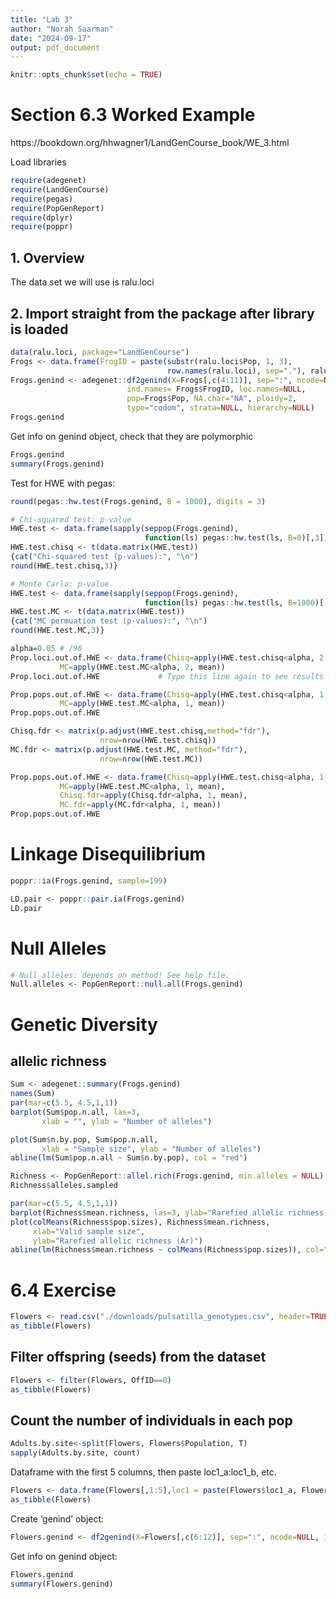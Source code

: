 ```yaml
---
title: "Lab 3"
author: "Norah Saarman"
date: "2024-09-17"
output: pdf_document
---
```


```r
knitr::opts_chunk$set(echo = TRUE)
```

# Section 6.3 Worked Example
https://bookdown.org/hhwagner1/LandGenCourse_book/WE_3.html

Load libraries
```r
require(adegenet)
require(LandGenCourse)
require(pegas)       
require(PopGenReport)
require(dplyr)
require(poppr) 
```

## 1. Overview
The data set we will use is ralu.loci


## 2. Import straight from the package after library is loaded
```r
data(ralu.loci, package="LandGenCourse")
Frogs <- data.frame(FrogID = paste(substr(ralu.loci$Pop, 1, 3), 
                                   row.names(ralu.loci), sep="."), ralu.loci)
Frogs.genind <- adegenet::df2genind(X=Frogs[,c(4:11)], sep=":", ncode=NULL, 
                          ind.names= Frogs$FrogID, loc.names=NULL, 
                          pop=Frogs$Pop, NA.char="NA", ploidy=2, 
                          type="codom", strata=NULL, hierarchy=NULL)
Frogs.genind
```

Get info on genind object, check that they are polymorphic
```r
Frogs.genind
summary(Frogs.genind)
```
Test for HWE with pegas:
```r
round(pegas::hw.test(Frogs.genind, B = 1000), digits = 3)
```

```r
# Chi-squared test: p-value
HWE.test <- data.frame(sapply(seppop(Frogs.genind), 
                              function(ls) pegas::hw.test(ls, B=0)[,3]))
HWE.test.chisq <- t(data.matrix(HWE.test))
{cat("Chi-squared test (p-values):", "\n")
round(HWE.test.chisq,3)}

# Monte Carlo: p-value
HWE.test <- data.frame(sapply(seppop(Frogs.genind), 
                              function(ls) pegas::hw.test(ls, B=1000)[,4]))
HWE.test.MC <- t(data.matrix(HWE.test))
{cat("MC permuation test (p-values):", "\n")
round(HWE.test.MC,3)}

alpha=0.05 # /96
Prop.loci.out.of.HWE <- data.frame(Chisq=apply(HWE.test.chisq<alpha, 2, mean), 
           MC=apply(HWE.test.MC<alpha, 2, mean))
Prop.loci.out.of.HWE             # Type this line again to see results table

Prop.pops.out.of.HWE <- data.frame(Chisq=apply(HWE.test.chisq<alpha, 1, mean), 
           MC=apply(HWE.test.MC<alpha, 1, mean))
Prop.pops.out.of.HWE             
```


```r
Chisq.fdr <- matrix(p.adjust(HWE.test.chisq,method="fdr"), 
                    nrow=nrow(HWE.test.chisq))
MC.fdr <- matrix(p.adjust(HWE.test.MC, method="fdr"), 
                    nrow=nrow(HWE.test.MC))

Prop.pops.out.of.HWE <- data.frame(Chisq=apply(HWE.test.chisq<alpha, 1, mean), 
           MC=apply(HWE.test.MC<alpha, 1, mean),
           Chisq.fdr=apply(Chisq.fdr<alpha, 1, mean),
           MC.fdr=apply(MC.fdr<alpha, 1, mean))
Prop.pops.out.of.HWE             
```

# Linkage Disequilibrium
```r
poppr::ia(Frogs.genind, sample=199)

LD.pair <- poppr::pair.ia(Frogs.genind)
LD.pair
```

# Null Alleles
```r
# Null alleles: depends on method! See help file.
Null.alleles <- PopGenReport::null.all(Frogs.genind)
```

# Genetic Diversity

## allelic richness

```r
Sum <- adegenet::summary(Frogs.genind)
names(Sum)
par(mar=c(5.5, 4.5,1,1))
barplot(Sum$pop.n.all, las=3, 
       xlab = "", ylab = "Number of alleles")

plot(Sum$n.by.pop, Sum$pop.n.all, 
       xlab = "Sample size", ylab = "Number of alleles")
abline(lm(Sum$pop.n.all ~ Sum$n.by.pop), col = "red")
```

```r
Richness <- PopGenReport::allel.rich(Frogs.genind, min.alleles = NULL)
Richness$alleles.sampled

par(mar=c(5.5, 4.5,1,1))
barplot(Richness$mean.richness, las=3, ylab="Rarefied allelic richness (Ar)")
plot(colMeans(Richness$pop.sizes), Richness$mean.richness,
     xlab="Valid sample size", 
     ylab="Rarefied allelic richness (Ar)")
abline(lm(Richness$mean.richness ~ colMeans(Richness$pop.sizes)), col="red")

```

# 6.4 Exercise

```r
Flowers <- read.csv("./downloads/pulsatilla_genotypes.csv", header=TRUE)
as_tibble(Flowers)
```

## Filter offspring (seeds) from the dataset
```r
Flowers <- filter(Flowers, OffID==0)
as_tibble(Flowers)
```

## Count the number of individuals in each pop
```r
Adults.by.site<-split(Flowers, Flowers$Population, T)
sapply(Adults.by.site, count)
```

Dataframe with the first 5 columns, then paste loc1_a:loc1_b, etc.
```r
Flowers <- data.frame(Flowers[,1:5],loc1 = paste(Flowers$loc1_a, Flowers$loc1_b, sep=":"), loc2 = paste(Flowers$loc2_a, Flowers$loc2_b, sep=":"), loc3 = paste(Flowers$loc3_a, Flowers$loc3_b, sep=":"), loc4 = paste(Flowers$loc4_a, Flowers$loc4_b, sep=":"), loc5 = paste(Flowers$loc5_a, Flowers$loc5_b, sep=":"), loc6 = paste(Flowers$loc6_a, Flowers$loc6_b, sep=":"), loc7 = paste(Flowers$loc7_a, Flowers$loc7_b, sep=":"))
as_tibble(Flowers)
```

Create 'genind' object:
```r
Flowers.genind <- df2genind(X=Flowers[,c(6:12)], sep=":", ncode=NULL, ind.names= Flowers$ID, loc.names=names(Flowers[,c(6:12)]), pop=Flowers$Population, NA.char="NA", ploidy=2, type="codom", strata=NULL, hierarchy=NULL)
```

Get info on genind object:
```r
Flowers.genind
summary(Flowers.genind)
```

